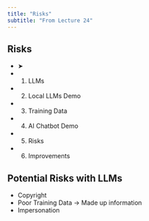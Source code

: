 ```yaml
---
title: "Risks"
subtitle: "From Lecture 24"
---
```


## Risks

- ➤
- 1. LLMs
- 2. Local LLMs Demo
- 3. Training Data
- 4. AI Chatbot Demo
- 5. Risks
- 6. Improvements

## Potential Risks with LLMs

- Copyright
- Poor Training Data → Made up information
- Impersonation


